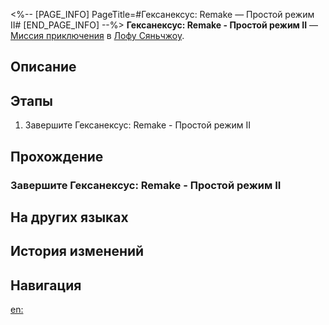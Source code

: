 <%-- [PAGE_INFO]
PageTitle=#Гексанексус: Remake — Простой режим II#
[END_PAGE_INFO] --%>
{{Дополнить|Диалоги.}}
{{Миссия Инфобокс
|id              = 8025217
|Название        = Гексанексус: Remake - Простой режим II
|Изображение     = Миссия Гексанексус Remake — Простой режим II.png
|Тип             = Миссия приключения
|Событие         = 
|Глава           = 
|Условия         = 
|Персонажи       = Первопроходец
|СтартЛокация    = [[Лофу Сяньчжоу]] — [[Дом кандалов]]
|Мир             = Лофу Сяньчжоу
|Предыдущая      = 
|Следующая       = 
|Награды         = 
}}
'''Гексанексус: Remake - Простой режим II''' — [[Миссия приключения]] в [[Лофу Сяньчжоу]].

==Описание==
{{Описание|<!--официальное описание из Перекрёстка судеб-->}}

==Этапы==
# Завершите Гексанексус: Remake - Простой режим II

==Прохождение==
{{Дополнить}}
===Завершите Гексанексус: Remake - Простой режим II===
{{Описание миссии|тип=Миссия приключения|локация=Дом кандалов|Завершите Гексанексус: Remake - Простой режим II}}
{{Диалог Начало}}
{{Диалог Конец}}

==На других языках==
{{На других языках
|en   = Hexanexus: Remake Easy Mode II
|zhs  = 「枘凿六合•Remake」简单模式II
|zht  = 「枘鑿六合•Remake」簡單模式II
|ja   = 「枘構立方・リメイク」難易度・簡単II
|ko   = 「모순된 결합체•Remake」 쉬움 모드 II
|es   = Hexanexus: Reedición: modo fácil&nbsp;II
|fr   = Mode facile II de l'Hexanexus V2
|ru   = Гексанексус: Remake - Простой режим II
|th   = Hexanexus: Remake โหมดง่าย II
|vi   = "Khối Lục Giác - Remake" Chế Độ Dễ II
|de   = Hexanexus: Remake – Leichter Modus II
|id   = "Hexanexus: Remake" Mode Gampang II
|pt   = Hexanexus: Remake - Modo Fácil II
}}

==История изменений==
{{История изменений|3.5}}

==Навигация==
{{Миссия приключения Навбокс|Глава }}

[[en:]]
